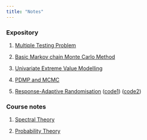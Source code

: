 ```yaml
---
title: "Notes"
---
```


### Expository

1.  [Multiple Testing Problem](files/MTP.pdf)

2.  [Basic Markov chain Monte Carlo Method](files/MCMC.pdf)

3.  [Univariate Extreme Value Modelling](files/EVT.pdf)

4.  [PDMP and MCMC](files/PDMP.pdf)

5.  [Response-Adaptive Randomisation](files/RAR.pdf) ([code1](files/ecmo.R)) ([code2](files/dp.R))

### Course notes

1.  [Spectral Theory](files/spectral.pdf)

2.  [Probability Theory](files/probability.pdf)
